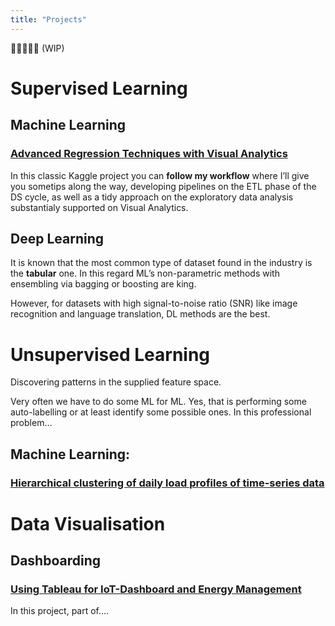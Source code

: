 ```yaml
---
title: "Projects"
---
```


🚧🚧🚧🚧🚧 (WIP)

# Supervised Learning

## Machine Learning
### [Advanced Regression Techniques with Visual Analytics](https://jorgethomasm.github.io/Ames-house-prices-prediction/HousePrices.html){target="_blank"}
In this classic Kaggle project you can **follow my workflow** where I'll give you sometips along the way, developing pipelines on the ETL phase of the DS cycle, as well as a tidy approach on the exploratory data analysis substantialy supported on Visual Analytics.

## Deep Learning
It is known that the most common type of dataset found in the industry is the **tabular** one. In this regard ML's non-parametric methods with ensembling via bagging or boosting are king.

However, for datasets with high signal-to-noise ratio (SNR) like image recognition and language translation, DL methods are the best.

# Unsupervised Learning
Discovering patterns in the supplied feature space.

Very often we have to do some ML for ML. Yes, that is performing some auto-labelling or at least identify some possible ones. In this professional problem...

## Machine Learning:
### [Hierarchical clustering of daily load profiles of time-series data](https://github.com/jorgethomasm/HOME-Timeseries_Clustering_of_Daily_Profiles/wiki#which-daily-heat-demand-pattern-shape-belongs-to-which-mean-daily-ambient-temperature)

# Data Visualisation
## Dashboarding
### [Using Tableau for IoT-Dashboard and Energy Management](https://public.tableau.com/app/profile/iosb.mrd/viz/DynOpt-En-DemoLoerrach/Monitoring){target="_blank"}

In this project, part of.... 